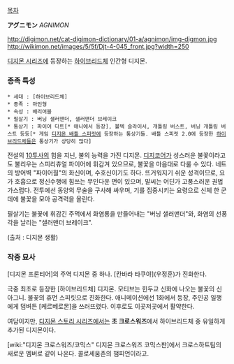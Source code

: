 [[목차]]

'''アグニモン''' ''AGNIMON''

http://digimon.net/cat-digimon-dictionary/01-a/agnimon/img-digmon.jpg http://wikimon.net/images/5/5f/Djt-4-045_front.jpg?width=250

[[디지몬 시리즈]]에 등장하는 [[하이브리드체]] 인간형 디지몬.

=== 종족 특성 ===
 * 세대 : [하이브리드체]
 * 종족 : 마인형
 * 속성 : 배리어블
 * 필살기 : 버닝 샐러맨더, 샐러맨더 브레이크
 * 통상기 : 파이어 다트[* 애니에서 등장], 볼텍 슬라이서, 개틀링 버스트, 버닝 개틀링 버스트 등등[* 게임 [[디지몬 배틀 스피릿]]에 등장하는 통상기들. 배틀 스피릿 2.0에 등장한 [[하이브리드체]]들은 통상기가 상당히 많다]

전설의 [[10투사]]의 힘을 지닌, 불의 능력을 가진 디지몬. [[디지코어]]가 성스러운 불꽃이라고도 불리우는 스피리츄얼 파이어에 휘감겨 있으므로, 불꽃을 마음대로 다룰 수 있다. 네트의 방어벽 "파이어월"의 화신이며, 수호신이기도 하다. 뜨거워지기 쉬운 성격이므로, 요가 호흡으로 정신수행에 힘쓰는 무인다운 면이 있으며, 말씨는 어딘가 고풍스러운 권법가스럽다. 전투에선 동양의 무술을 구사해 싸우며, 기를 집중시키는 요령으로 신체 한 군데에 불꽃을 모아 공격력을 올린다.

필살기는 불꽃에 휘감긴 주먹에서 화염룡을 만들어내는 "버닝 샐러맨더"와, 화염의 선풍각을 날리는 "샐러맨더 브레이크".

(출처 : 디지몬 생활)

=== 작중 묘사 ===
[디지몬 프론티어]의 주역 디지몬 중 하나. [칸바라 타쿠야](우정훈)가 진화한다.

극중 최초로 등장한 [하이브리드체] 디지몬. 모티브는 힌두교 신화에 나오는 불꽃의 신 아그니. 불꽃의 휴먼 스피릿으로 진화한다. 애니메이션에선 1화에서 등장, 주인공 일행에게 덤벼든 [케르베로몬]을 쓰러뜨렸다. 이후로도 이곳저곳에서 활약한다.

여담이지만, [[디지몬 스토리 시리즈]]에서는 '''초 크로스워즈'''에서 하이브리드체 중 유일하게 추가된 디지몬이다.

[wiki:"디지몬 크로스워즈/코믹스" 디지몬 크로스워즈 코믹스판]에서 크로스하트팀의 새로운 멤버로 같이 나온다. 콜로세움존의 챔피언이라고.
